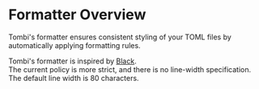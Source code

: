 # Formatter Overview

Tombi's formatter ensures consistent styling of your TOML files by automatically applying formatting rules.

Tombi's formatter is inspired by [Black](https://black.readthedocs.io/en/stable/index.html).  
The current policy is more strict, and there is no line-width specification.  
The default line width is 80 characters.
